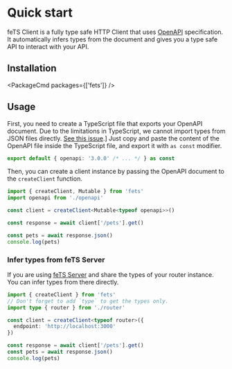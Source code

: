 
# Quick start

feTS Client is a fully type safe HTTP Client that uses [OpenAPI](https://swagger.io/specification/)
specification. It automatically infers types from the document and gives you a type safe API to
interact with your API.

## Installation

<PackageCmd packages={['fets']} />

## Usage

First, you need to create a TypeScript file that exports your OpenAPI document. Due to the
limitations in TypeScript, we cannot import types from JSON files directly.
[See this issue](https://github.com/microsoft/TypeScript/issues/32063).] Just copy and paste the
content of the OpenAPI file inside the TypeScript file, and export it with `as const` modifier.

```ts filename="openapi.ts"
export default { openapi: '3.0.0' /* ... */ } as const
```

Then, you can create a client instance by passing the OpenAPI document to the `createClient`
function.

```ts filename="client.ts"
import { createClient, Mutable } from 'fets'
import openapi from './openapi'

const client = createClient<Mutable<typeof openapi>>()

const response = await client['/pets'].get()

const pets = await response.json()
console.log(pets)
```

### Infer types from feTS Server

If you are using [feTS Server](/server/quick-start) and share the types of your router instance. You
can infer types from there directly.

```ts filename="client.ts"
import { createClient } from 'fets'
// Don't forget to add `type` to get the types only.
import type { router } from './router'

const client = createClient<typeof router>({
  endpoint: 'http://localhost:3000'
})

const response = await client['/pets'].get()
const pets = await response.json()
console.log(pets)
```
